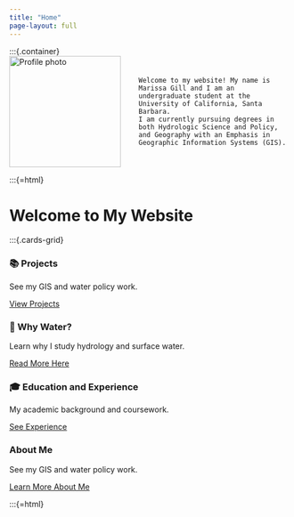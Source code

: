 ```yaml
---
title: "Home"
page-layout: full
---
```


:::{.container}
<div style="display: flex; justify-content: space-between; align-items: center; gap: 2rem;">
  <img src="images/profile_pic.jpg" class="circular-img" width="200px" alt="Profile photo" />
  <div>
    Welcome to my website! My name is Marissa Gill and I am an undergraduate student at the University of California, Santa Barbara.  
    I am currently pursuing degrees in both Hydrologic Science and Policy, and Geography with an Emphasis in Geographic Information Systems (GIS).
  </div>
</div>

:::{=html}

# Welcome to My Website

:::{.cards-grid}
<div class="card">
  <h3>📚 Projects</h3>
  <p>See my GIS and water policy work.</p>
  <a href="projects.qmd">View Projects</a>
</div>
<div class="card">
  <h3>🌊 Why Water?</h3>
  <p>Learn why I study hydrology and surface water.</p>
  <a href="whywater.qmd">Read More Here</a>
</div>
<div class="card">
  <h3>🎓 Education and Experience</h3>
  <p>My academic background and coursework.</p>
  <a href="education.qmd">See Experience</a>
</div>
<div class="card">
  <h3>About Me</h3>
  <p>See my GIS and water policy work.</p>
  <a href="about.qmd">Learn More About Me</a>
</div>
:::{=html}


